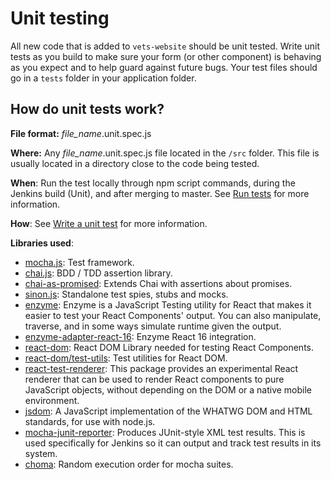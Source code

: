 # Unit testing

All new code that is added to `vets-website` should be unit tested. Write unit tests as you build to make sure your form (or other component) is behaving as you expect and to help guard against future bugs. Your test files should go in a `tests` folder in your application folder.

## How do unit tests work?

**File format:** *file_name*.unit.spec.js

**Where:** Any *file_name*.unit.spec.js file located in the `/src` folder. This file is usually located in a directory close to the code being tested.

**When**: Run the test locally through npm script commands, during the Jenkins build (Unit), and after merging to master. See [Run tests](/getting-started/common-tasks/new-unit-test) for more information.

**How**: See [Write a unit test](/getting-started/common-tasks/new-unit-test) for more information.

**Libraries used**:

- [mocha.js](https://mochajs.org/): Test framework.
- [chai.js](https://www.chaijs.com/): BDD / TDD assertion library.
- [chai-as-promised](https://github.com/domenic/chai-as-promised): Extends Chai with assertions about promises.
- [sinon.js](https://sinonjs.org/): Standalone test spies, stubs and mocks.
- [enzyme](https://airbnb.io/enzyme/): Enzyme is a JavaScript Testing utility for React that makes it easier to test your React Components' output. You can also manipulate, traverse, and in some ways simulate runtime given the output.
- [enzyme-adapter-react-16](https://www.npmjs.com/package/enzyme-adapter-react-16): Enzyme React 16 integration.
- [react-dom](https://www.npmjs.com/package/react-dom): React DOM Library needed for testing React Components.
- [react-dom/test-utils](https://reactjs.org/docs/test-utils.html): Test utilities for React DOM.
- [react-test-renderer](https://www.npmjs.com/package/react-test-renderer): This package provides an experimental React renderer that can be used to render React components to pure JavaScript objects, without depending on the DOM or a native mobile environment.
- [jsdom](https://airbnb.io/enzyme/docs/guides/jsdom.html): A JavaScript implementation of the WHATWG DOM and HTML standards, for use with node.js.
- [mocha-junit-reporter](https://www.npmjs.com/package/mocha-junit-reporter): Produces JUnit-style XML test results. This is used specifically for Jenkins so it can output and track test results in its system.
- [choma](https://github.com/lennym/choma): Random execution order for mocha suites.
